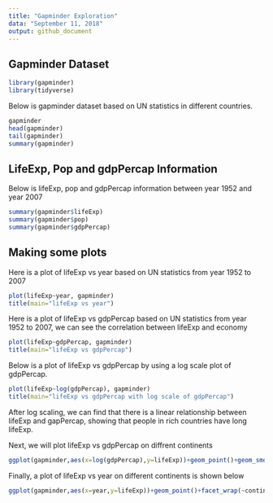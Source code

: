 ```yaml
---
title: "Gapminder Exploration"
data: "September 11, 2018"
output: github_document
---
```


## Gapminder Dataset

```r
library(gapminder)
library(tidyverse)
```

Below is gapminder dataset based on UN statistics in different countries. 

```r
gapminder
head(gapminder)
tail(gapminder)
summary(gapminder)
```

## LifeExp, Pop and gdpPercap Information

Below is lifeExp, pop and gdpPercap information between year 1952 and year 2007 

```r
summary(gapminder$lifeExp)
summary(gapminder$pop)
summary(gapminder$gdpPercap)
```

## Making some plots 

Here is a plot of lifeExp vs year based on UN statistics from year 1952 to 2007

```r
plot(lifeExp~year, gapminder)
title(main="lifeExp vs year")
```

Here is a plot of lifeExp vs gdpPercap based on UN statistics from year 1952 to 2007, we can see the correlation between lifeExp and economy

```r
plot(lifeExp~gdpPercap, gapminder)
title(main="lifeExp vs gdpPercap")
```

Below is a plot of lifeExp vs gdpPercap by using a log scale plot of gdpPercap. 

```r
plot(lifeExp~log(gdpPercap), gapminder)
title(main="lifeExp vs gdpPercap with log scale of gdpPercap")
```

After log scaling, we can find that there is a linear relationship between lifeExp and gapPercap, showing that people in rich countries have long lifeExp. 

Next, we will plot lifeExp vs gdpPercap on diffrent continents

```r
ggplot(gapminder,aes(x=log(gdpPercap),y=lifeExp))+geom_point()+geom_smooth(se=FALSE)+facet_wrap(~continent)
```

Finally, a plot of lifeExp vs year on different continents is shown below

```r
ggplot(gapminder,aes(x=year,y=lifeExp))+geom_point()+facet_wrap(~continent)
```
